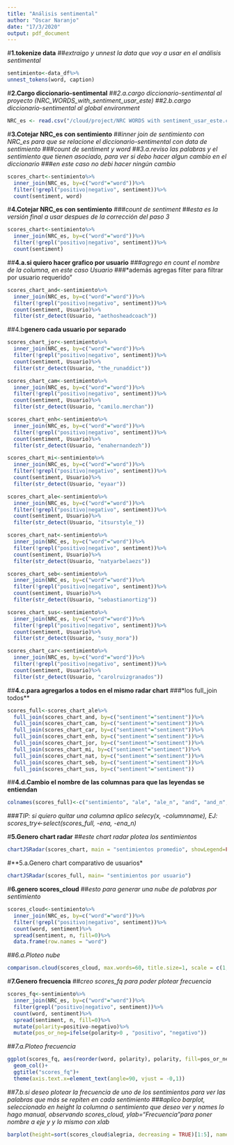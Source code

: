 ```yaml
---
title: "Análisis sentimental"
author: "Oscar Naranjo"
date: "17/3/2020"
output: pdf_document
---
```


#**1.tokenize data**
##*extraigo y unnest la data que voy a usar en el análisis sentimental*
```r
sentimiento<-data_df%>%
unnest_tokens(word, caption)
```

#**2.Cargo diccionario-sentimental**
##*2.a.cargo diccionario-sentimental al proyecto (NRC_WORDS_with_sentiment_usar_este)*
##*2.b.cargo diccionario-sentimental al global environment*
```r
NRC_es <- read.csv("/cloud/project/NRC WORDS with sentiment_usar_este.csv", row.names=NULL, sep=";", stringsAsFactors=FALSE)
```

#**3.Cotejar NRC_es con sentimiento**
##*inner join de sentimiento con NRC_es para que se relacione el diccionario-sentimental con data de sentimiento*
###*count de sentiment y word*
##*3.a.reviso las palabras y el sentimiento que tienen asociado, para ver si debo hacer algun cambio en el diccionario*
###*en este caso no debi hacer ningún cambio*
```r
scores_chart<-sentimiento%>%
  inner_join(NRC_es, by=c("word"="word"))%>%
  filter(!grepl("positivo|negativo", sentiment))%>%
  count(sentiment, word)
```

#**4.Cotejar NRC_es con sentimiento**
###*count de sentiment*
##*esta es la versión final a usar despues de la corrección del paso 3*
```r
scores_chart<-sentimiento%>%
  inner_join(NRC_es, by=c("word"="word"))%>%
  filter(!grepl("positivo|negativo", sentiment))%>%
  count(sentiment)
```
##**4.a.si quiero hacer grafico por usuario**
###*agrego en count el nombre de la columna, en este caso Usuario* 
###*además agregas filter para filtrar por usuario requerido"
```r
scores_chart_and<-sentimiento%>%
  inner_join(NRC_es, by=c("word"="word"))%>%
  filter(!grepl("positivo|negativo", sentiment))%>%
  count(sentiment, Usuario)%>%
  filter(str_detect(Usuario, "aethosheadcoach"))
```

##4.b**genero cada usuario por separado **
```r
scores_chart_jor<-sentimiento%>%
  inner_join(NRC_es, by=c("word"="word"))%>%
  filter(!grepl("positivo|negativo", sentiment))%>%
  count(sentiment, Usuario)%>%
  filter(str_detect(Usuario, "the_runaddict"))

scores_chart_cam<-sentimiento%>%
  inner_join(NRC_es, by=c("word"="word"))%>%
  filter(!grepl("positivo|negativo", sentiment))%>%
  count(sentiment, Usuario)%>%
  filter(str_detect(Usuario, "camilo.merchan"))

scores_chart_enh<-sentimiento%>%
  inner_join(NRC_es, by=c("word"="word"))%>%
  filter(!grepl("positivo|negativo", sentiment))%>%
  count(sentiment, Usuario)%>%
  filter(str_detect(Usuario, "enahernandezh"))

scores_chart_mi<-sentimiento%>%
  inner_join(NRC_es, by=c("word"="word"))%>%
  filter(!grepl("positivo|negativo", sentiment))%>%
  count(sentiment, Usuario)%>%
  filter(str_detect(Usuario, "eyaar"))

scores_chart_ale<-sentimiento%>%
  inner_join(NRC_es, by=c("word"="word"))%>%
  filter(!grepl("positivo|negativo", sentiment))%>%
  count(sentiment, Usuario)%>%
  filter(str_detect(Usuario, "itsurstyle_"))

scores_chart_nat<-sentimiento%>%
  inner_join(NRC_es, by=c("word"="word"))%>%
  filter(!grepl("positivo|negativo", sentiment))%>%
  count(sentiment, Usuario)%>%
  filter(str_detect(Usuario, "natyarbelaezs"))

scores_chart_seb<-sentimiento%>%
  inner_join(NRC_es, by=c("word"="word"))%>%
  filter(!grepl("positivo|negativo", sentiment))%>%
  count(sentiment, Usuario)%>%
  filter(str_detect(Usuario, "sebastianortizg"))

scores_chart_sus<-sentimiento%>%
  inner_join(NRC_es, by=c("word"="word"))%>%
  filter(!grepl("positivo|negativo", sentiment))%>%
  count(sentiment, Usuario)%>%
  filter(str_detect(Usuario, "susy_mora"))

scores_chart_car<-sentimiento%>%
  inner_join(NRC_es, by=c("word"="word"))%>%
  filter(!grepl("positivo|negativo", sentiment))%>%
  count(sentiment, Usuario)%>%
  filter(str_detect(Usuario, "carolruizgranados"))
```

##**4.c.para agregarlos a todos en el mismo radar chart**
###*los full_join todos**
```r
scores_full<-scores_chart_ale%>%
  full_join(scores_chart_and, by=c("sentiment"="sentiment"))%>%
  full_join(scores_chart_cam, by=c("sentiment"="sentiment"))%>%
  full_join(scores_chart_car, by=c("sentiment"="sentiment"))%>%
  full_join(scores_chart_enh, by=c("sentiment"="sentiment"))%>%
  full_join(scores_chart_jor, by=c("sentiment"="sentiment"))%>%
  full_join(scores_chart_mi, by=c("sentiment"="sentiment"))%>%
  full_join(scores_chart_nat, by=c("sentiment"="sentiment"))%>%
  full_join(scores_chart_seb, by=c("sentiment"="sentiment"))%>%
  full_join(scores_chart_sus, by=c("sentiment"="sentiment"))
```

##**4.d.Cambio el nombre de las columnas para que las leyendas se entiendan**
```r
colnames(scores_full)<-c("sentimiento", "ale", "ale_n", "and", "and_n", "cam", "cam_n", "car", "car_n","enh", "enh_n", "jor", "jor_n", "mi", "mi_n", "nat", "nat_n", "seb", "seb_n", "sus", "sus_n")
```

###*TIP: si quiero quitar una columna aplico selecy(x, -columnname), EJ: scores_try<-select(scores_full, -ena, -ena_n)*

#**5.Genero chart radar**
##*este chart radar plotea los sentimientos*
```r
chartJSRadar(scores_chart, main = "sentimientos promedio", showLegend=FALSE)
```

#**5.a.Genero chart comparativo de usuarios*
```r
chartJSRadar(scores_full, main= "sentimientos por usuario")
```

#**6.genero scores_cloud**
##*esto para generar una nube de palabras por sentimiento*
```r
scores_cloud<-sentimiento%>%
  inner_join(NRC_es, by=c("word"="word"))%>%
  filter(!grepl("positivo|negativo", sentiment))%>%
  count(word, sentiment)%>%
  spread(sentiment, n, fill=0)%>%
  data.frame(row.names = "word")
```

##*6.a.Ploteo nube*
```r
comparison.cloud(scores_cloud, max.words=60, title.size=1, scale = c(1,1), random.order = FALSE)
```

#**7.Genero frecuencia**
##*creo scores_fq para poder plotear frecuencia*
```r
scores_fq<-sentimiento%>%
  inner_join(NRC_es, by=c("word"="word"))%>%
  filter(grepl("positivo|negativo", sentiment))%>%
  count(word, sentiment)%>%
  spread(sentiment, n, fill=0)%>%
  mutate(polarity=positivo-negativo)%>%
  mutate(pos_or_neg=ifelse(polarity>0 , "positivo", "negativo"))
```

##*7.a.Ploteo frecuencia*
```r
ggplot(scores_fq, aes(reorder(word, polarity), polarity, fill=pos_or_neg))+
  geom_col()+
  ggtitle("scores_fq")+
  theme(axis.text.x=element_text(angle=90, vjust = -0,1))
```

##*7.b.si deseo plotear la frecuencia de uno de los sentimientos para ver las palabras que más se repiten en cada sentimiento*
###*aplico barplot, seleccionado en height la columna o sentimiento que deseo ver y names lo hago manual, observando scores_cloud, ylab="Frecuencia"para poner nombre a eje y y lo mismo con xlab*
```r
barplot(height=sort(scores_cloud$alegria, decreasing = TRUE)[1:5], names=c("mejor","felicidad", "bueno", "alegría", "pasión")[1:5], las=2, ylim=c(0, 400), main = "5 Palabras más repetidas - Alegría", col="yellow")
```
